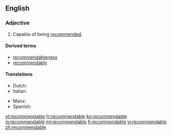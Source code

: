 ==English==

===Adjective===
{{en-adj}}

# Capable of being [[recommend]]ed.

====Derived terms====
* [[recommendableness]]
* [[recommendably]]

====Translations====
{{trans-top|capable of being recommended}}
* Dutch: {{t+|nl|aanbevelenswaardig}}
* Italian: {{t|it|raccomandabile}}
{{trans-mid}}
* Manx: {{t|gv|yn-choyrlaghey}}
* Spanish: {{t|es|recomendable}}
{{trans-bottom}}

[[et:recommendable]]
[[fr:recommendable]]
[[ko:recommendable]]
[[io:recommendable]]
[[ml:recommendable]]
[[fi:recommendable]]
[[vi:recommendable]]
[[zh:recommendable]]